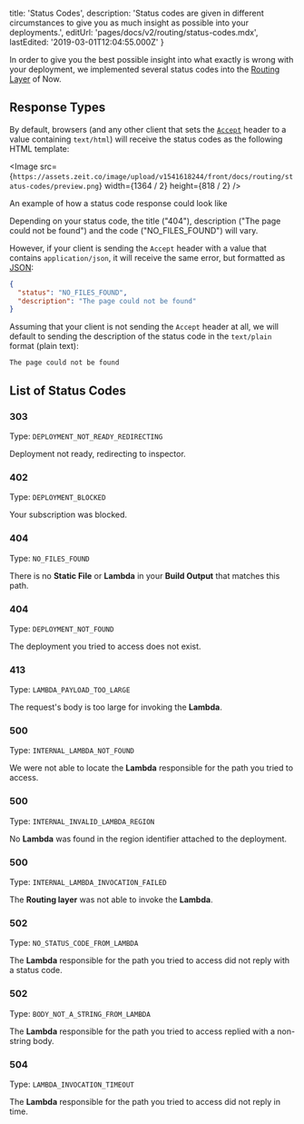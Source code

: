
  title: 'Status Codes',
  description:
    'Status codes are given in different circumstances to give you as much insight as possible into your deployments.',
  editUrl: 'pages/docs/v2/routing/status-codes.mdx',
  lastEdited: '2019-03-01T12:04:55.000Z'
}

In order to give you the best possible insight into what exactly is wrong with your deployment, we implemented several status codes into the [Routing Layer](/docs/v2/routing/overview) of Now.

## Response Types

By default, browsers (and any other client that sets the [`Accept`](https://developer.mozilla.org/en-US/docs/Web/HTTP/Headers/Accept) header to a value containing `text/html`) will receive the status codes as the following HTML template:

<Image
  src={`https://assets.zeit.co/image/upload/v1541618244/front/docs/routing/status-codes/preview.png`}
  width={1364 / 2}
  height={818 / 2}
/>

<Caption>An example of how a status code response could look like</Caption>

Depending on your status code, the title ("404"), description ("The page could not be found") and the code ("NO_FILES_FOUND") will vary.

However, if your client is sending the `Accept` header with a value that contains `application/json`, it will receive the same error, but formatted as [JSON](https://en.wikipedia.org/wiki/JSON):

```json
{
  "status": "NO_FILES_FOUND",
  "description": "The page could not be found"
}
```

Assuming that your client is not sending the `Accept` header at all, we will default to sending the description of the status code in the `text/plain` format (plain text):

```
The page could not be found
```

## List of Status Codes

### 303

Type: `DEPLOYMENT_NOT_READY_REDIRECTING`

Deployment not ready, redirecting to inspector.

### 402

Type: `DEPLOYMENT_BLOCKED`

Your subscription was blocked.

### 404

Type: `NO_FILES_FOUND`

There is no <b>Static File</b> or <b>Lambda</b> in your <b>Build Output</b> that matches this path.

### 404

Type: `DEPLOYMENT_NOT_FOUND`

The deployment you tried to access does not exist.

### 413

Type: `LAMBDA_PAYLOAD_TOO_LARGE`

The request's body is too large for invoking the <b>Lambda</b>.

### 500

Type: `INTERNAL_LAMBDA_NOT_FOUND`

We were not able to locate the <b>Lambda</b> responsible for the path you tried to access.

### 500

Type: `INTERNAL_INVALID_LAMBDA_REGION`

No <b>Lambda</b> was found in the region identifier attached to the deployment.

### 500

Type: `INTERNAL_LAMBDA_INVOCATION_FAILED`

The <b>Routing layer</b> was not able to invoke the <b>Lambda</b>.

### 502

Type: `NO_STATUS_CODE_FROM_LAMBDA`

The <b>Lambda</b> responsible for the path you tried to access did not reply with a status code.

### 502

Type: `BODY_NOT_A_STRING_FROM_LAMBDA`

The <b>Lambda</b> responsible for the path you tried to access replied with a non-string body.

### 504

Type: `LAMBDA_INVOCATION_TIMEOUT`

The <b>Lambda</b> responsible for the path you tried to access did not reply in time.


